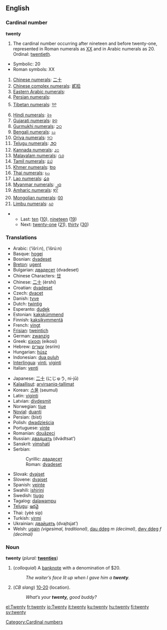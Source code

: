 ==English==

{{rank|appear|thoughts|former|662|twenty|lips|donations|George}}

===Cardinal number===
'''twenty'''

# The cardinal number occurring after nineteen and before twenty-one, represented in Roman numerals as [[XX]] and in Arabic numerals as 20.  Ordinal: [[twentieth]].
*Symbolic: 20
*Roman symbols: XX
#[[w:Chinese numerals|Chinese numerals]]: [[二十]]
#[[w:Chinese numerals|Chinese complex numerals]]: [[貳拾]]
#[[w:Eastern Arabic numerals|Eastern Arabic numerals]]: {{ARchar|[[٢٠]]}}
#[[w:Eastern Arabic numerals|Persian numerals]]: {{FAchar|[[۲۰]]}}
#[[w:Indian numerals|Tibetan numerals]]: [[༢༠]]
#[[w:Indian numerals|Hindi numerals]]: [[२०]]
#[[w:Indian numerals|Gujarati numerals]]: [[૨૦]]
#[[w:Indian numerals|Gurmukhi numerals]]: [[੨੦]]
#[[w:Indian numerals|Bengali numerals]]: [[২০]]
#[[w:Indian numerals|Oriya numerals]]: [[୨୦]]
#[[w:Indian numerals|Telugu numerals]]: [[౨౦]]
#[[w:Indian numerals|Kannada numerals]]: [[೨೦]]
#[[w:Indian numerals|Malayalam numerals]]: [[൨൦]]
#[[w:Indian numerals|Tamil numerals]]: [[௨௰]]
#[[w:Khmer script|Khmer numerals]]: [[២០]]
#[[w:Thai numerals|Thai numerals]]: [[๒๐]]
#[[w:Lao alphabet|Lao numerals]]: [[໒໐]]
#[[w:Burmese alphabet|Myanmar numerals]]: [[၂၀]]
#[[w:Amharic language|Amharic numerals]]: [[፪፲]]
#[[w:Mongolian alphabet|Mongolian numerals]]: [[᠒᠐]]
#[[w:Limbu language|Limbu numerals]]: [[᥈᥆]]

**Last: [[ten]] ([[10]]), [[nineteen]] ([[19]])
**Next: [[twenty-one]] ([[21]]), [[thirty]] ([[30]])

===Translations===
{{top}}
*Arabic:  {{ARchar|[[عشرين]]}} (‘išrí:n), {{ARchar|[[عشرون]]}} (‘išrú:n)
*Basque: [[hogei]]
*Bosnian: [[dvadeset]]
*[[Breton]]: [[ugent]]
*Bulgarian: [[двадесет]] (dvadeset)
*Chinese Characters: [[廿]]
*Chinese: [[二十]] (èrshí)
*Croatian: [[dvadeset]]
*Czech: [[dvacet]]
*Danish: [[tyve]]
*Dutch: [[twintig]] {{f}}
*Esperanto: [[dudek]]
*Estonian: [[kakskümmend]]
*Finnish: [[kaksikymmentä]]
*French: [[vingt]] {{m}}
*[[Frisian]]: [[tweintich]]
*German: [[zwanzig]] {{f}}
*Greek: [[είκοσι]] (eíkosi)
*Hebrew: [[עשרים]] (esrím)
*Hungarian: [[húsz]]
*Indonesian: [[dua puluh]]
*[[Interlingua]]: [[vinti]], [[viginti]]
*Italian: [[venti]] {{m}}
{{mid}}
*Japanese: [[二十]] (にじゅう, ni-jū)
*[[Kalaallisut]]: [[arvirsaniq-tallimat]]
*Korean: [[스물]] (seumul)
*Latin: [[viginti]]
*Latvian: [[divdesmit]]
*Norwegian: [[tjue]]
*[[Novial]]: [[duanti]]
*Persian: {{FAchar|[[بيست]]}} (bist)
*Polish: [[dwadzieścia]]
*Portuguese: [[vinte]]
*Romanian: [[douăzeci]]
*Russian: [[двадцать]] (dvádtsat’)
*Sanskrit: [[vimshatí]]
*Serbian:
*:Cyrillic: [[двадесет]]
*:Roman: [[dvadeset]]
*Slovak: [[dvajset]]
*Slovene: [[dvajset]]
*Spanish: [[veinte]]
*Swahili: [[ishirini]]
*Swedish: [[tjugo]]
*Tagalog: [[dalawampu]]
*[[Telugu]]: [[ఇరవై]]
*Thai: {{THchar|[[ยี่สิบ]]}} (yèè sip)
*Turkish: [[yirmi]]
*Ukrainian: [[двайцять]] (dvajtsjat’)
*Welsh: [[ugain]] ''(vigesimal, traditional)'', [[dau ddeg]] ''m (decimal)'', [[dwy ddeg]] ''f (decimal)''
{{bottom}}

===Noun===
'''twenty'''  (''plural:'' '''[[twenties]]''')

# (''colloquial'') A [[banknote]] with a denomination of $20.
#: ''The waiter’s face lit up when I gave him a '''twenty'''.''
# (''CB slang'') [[10-20]] (location).
#: ''What’s your '''twenty,''' good buddy?''

[[Category:Cardinal numbers]]

[[el:Twenty]]
[[fr:twenty]]
[[io:Twenty]]
[[it:twenty]]
[[ku:twenty]]
[[hu:twenty]]
[[fi:twenty]]
[[sv:twenty]]